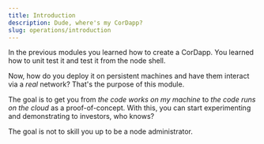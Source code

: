 ```yaml
---
title: Introduction
description: Dude, where's my CorDapp?
slug: operations/introduction
---
```


In the previous modules you learned how to create a CorDapp. You learned how to unit test it and test it from the node shell.

Now, how do you deploy it on persistent machines and have them interact via a _real_ network? That's the purpose of this module.

The goal is to get you from _the code works on my machine_ to _the code runs on the cloud_ as a proof-of-concept. With this, you can start experimenting and demonstrating to investors, who knows?

The goal is not to skill you up to be a node administrator.

